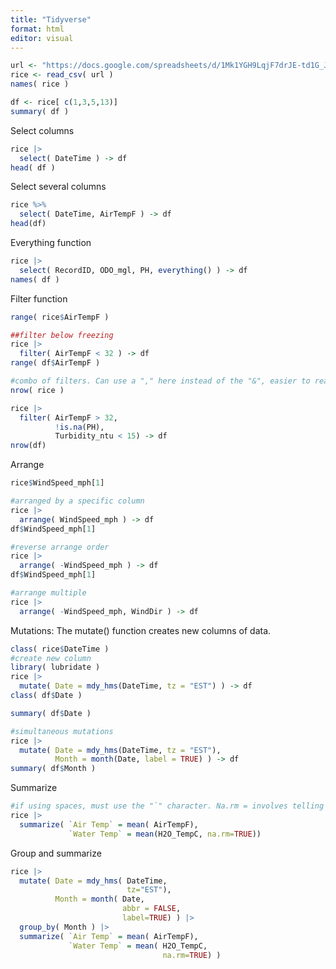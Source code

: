 ```yaml
---
title: "Tidyverse"
format: html
editor: visual
---
```



```r
url <- "https://docs.google.com/spreadsheets/d/1Mk1YGH9LqjF7drJE-td1G_JkdADOU0eMlrP01WFBT8s/pub?gid=0&single=true&output=csv"
rice <- read_csv( url )
names( rice )

df <- rice[ c(1,3,5,13)]
summary( df )
```
Select columns
```r
rice |>
  select( DateTime ) -> df
head( df )
```
Select several columns

```r
rice %>%
  select( DateTime, AirTempF ) -> df 
head(df)
```
Everything function

```r
rice |>
  select( RecordID, ODO_mgl, PH, everything() ) -> df
names( df )
```
Filter function
```r
range( rice$AirTempF )

##filter below freezing
rice |>
  filter( AirTempF < 32 ) -> df
range( df$AirTempF )

#combo of filters. Can use a "," here instead of the "&", easier to read
nrow( rice )

rice |>
  filter( AirTempF > 32, 
          !is.na(PH), 
          Turbidity_ntu < 15) -> df
nrow(df)
```
Arrange
```r
rice$WindSpeed_mph[1]

#arranged by a specific column
rice |>
  arrange( WindSpeed_mph ) -> df 
df$WindSpeed_mph[1]

#reverse arrange order
rice |>
  arrange( -WindSpeed_mph ) -> df 
df$WindSpeed_mph[1]

#arrange multiple 
rice |>
  arrange( -WindSpeed_mph, WindDir ) -> df
```

Mutations: The mutate() function creates new columns of data.
```r
class( rice$DateTime )
#create new column
library( lubridate )
rice |>
  mutate( Date = mdy_hms(DateTime, tz = "EST") ) -> df
class( df$Date )

summary( df$Date )

#simultaneous mutations
rice |>
  mutate( Date = mdy_hms(DateTime, tz = "EST"), 
          Month = month(Date, label = TRUE) ) -> df
summary( df$Month )
```

Summarize
```r
#if using spaces, must use the "`" character. Na.rm = involves telling it what to do with missing data
rice |>
  summarize( `Air Temp` = mean( AirTempF), 
             `Water Temp` = mean(H2O_TempC, na.rm=TRUE))
```
Group and summarize
```r
rice |>
  mutate( Date = mdy_hms( DateTime, 
                          tz="EST"),
          Month = month( Date, 
                         abbr = FALSE, 
                         label=TRUE) ) |>
  group_by( Month ) |>
  summarize( `Air Temp` = mean( AirTempF), 
             `Water Temp` = mean( H2O_TempC, 
                                  na.rm=TRUE) ) 
```

